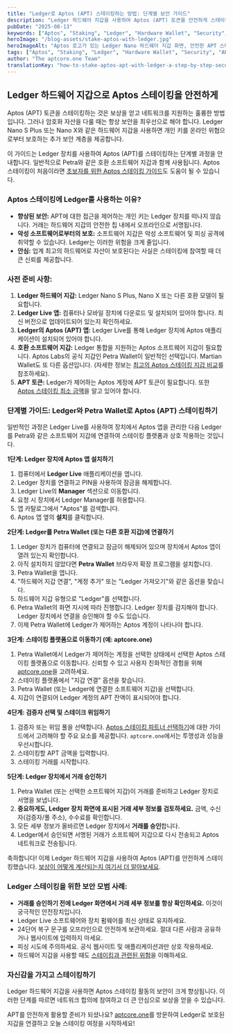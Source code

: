 ```yaml
---
title: "Ledger로 Aptos (APT) 스테이킹하는 방법: 단계별 보안 가이드"
description: "Ledger 하드웨어 지갑을 사용하여 Aptos (APT) 토큰을 안전하게 스테이킹하는 방법을 알아보세요. 이 단계별 가이드는 설정, Petra와 같은 호환 지갑 연결, 안전한 Aptos 스테이킹을 위한 모범 사례를 다룹니다."
pubDate: "2025-08-13"
keywords: ["Aptos", "Staking", "Ledger", "Hardware Wallet", "Security", "APT", "Petra Wallet", "Crypto Security"]
heroImage: "/blog-assets/stake-aptos-with-ledger.jpg"
heroImageAlt: "Aptos 로고가 있는 Ledger Nano 하드웨어 지갑 화면, 안전한 APT 스테이킹을 상징"
tags: ["Aptos", "Staking", "Ledger", "Hardware Wallet", "Security", "APT", "Petra Wallet", "Crypto Security"]
author: "The aptcore.one Team"
translationKey: "how-to-stake-aptos-apt-with-ledger-a-step-by-step-security-guide"
---
```


## Ledger 하드웨어 지갑으로 Aptos 스테이킹을 안전하게

Aptos (APT) 토큰을 스테이킹하는 것은 보상을 얻고 네트워크를 지원하는 훌륭한 방법입니다. 그러나 암호화 자산을 다룰 때는 항상 보안을 최우선으로 해야 합니다. Ledger Nano S Plus 또는 Nano X와 같은 하드웨어 지갑을 사용하면 개인 키를 온라인 위협으로부터 보호하는 추가 보안 계층을 제공합니다.

이 가이드는 Ledger 장치를 사용하여 Aptos (APT)를 스테이킹하는 단계별 과정을 안내합니다. 일반적으로 Petra와 같은 호환 소프트웨어 지갑과 함께 사용됩니다. Aptos 스테이킹이 처음이라면 [초보자를 위한 Aptos 스테이킹 가이드](/blog/ko/aptcoreone-eseo-aptos-apt-seuteiking-eul-sijaghaneun-chobojya-gaideu)도 도움이 될 수 있습니다.

### Aptos 스테이킹에 Ledger를 사용하는 이유?

* **향상된 보안:** APT에 대한 접근을 제어하는 개인 키는 Ledger 장치를 떠나지 않습니다. 거래는 하드웨어 지갑의 안전한 칩 내에서 오프라인으로 서명됩니다.
* **악성 소프트웨어로부터의 보호:** 소프트웨어 지갑은 악성 소프트웨어 및 피싱 공격에 취약할 수 있습니다. Ledger는 이러한 위험을 크게 줄입니다.
* **안심:** 업계 최고의 하드웨어로 자산이 보호된다는 사실은 스테이킹에 참여할 때 더 큰 신뢰를 제공합니다.

### 사전 준비 사항:

1. **Ledger 하드웨어 지갑:** Ledger Nano S Plus, Nano X 또는 다른 호환 모델이 필요합니다.
2. **Ledger Live 앱:** 컴퓨터나 모바일 장치에 다운로드 및 설치되어 있어야 합니다. 최신 버전으로 업데이트되어 있는지 확인하세요.
3. **Ledger의 Aptos (APT) 앱:** Ledger Live를 통해 Ledger 장치에 Aptos 애플리케이션이 설치되어 있어야 합니다.
4. **호환 소프트웨어 지갑:** Ledger 통합을 지원하는 Aptos 소프트웨어 지갑이 필요합니다. Aptos Labs의 공식 지갑인 Petra Wallet이 일반적인 선택입니다. Martian Wallet도 또 다른 옵션입니다. (자세한 정보는 [최고의 Aptos 스테이킹 지갑 비교](/blog/ko/choegoui-aptos-seuteiking-jigab-bigyo-petra-vs-pontem-vs-choegoui-seontaeg)를 참조하세요).
5. **APT 토큰:** Ledger가 제어하는 Aptos 계정에 APT 토큰이 필요합니다. 또한 [Aptos 스테이킹 최소 금액](/blog/ko/aptos-seuteiking-choeso-geum-aeg-sijaghaliomyeon-eolmana-manh-eun-aptga-pilyohalkkayo)을 알고 있어야 합니다.

### 단계별 가이드: Ledger와 Petra Wallet로 Aptos (APT) 스테이킹하기

일반적인 과정은 Ledger Live를 사용하여 장치에서 Aptos 앱을 관리한 다음 Ledger를 Petra와 같은 소프트웨어 지갑에 연결하여 스테이킹 플랫폼과 상호 작용하는 것입니다.

**1단계: Ledger 장치에 Aptos 앱 설치하기**

1. 컴퓨터에서 **Ledger Live** 애플리케이션을 엽니다.
2. Ledger 장치를 연결하고 PIN을 사용하여 잠금을 해제합니다.
3. Ledger Live의 **Manager** 섹션으로 이동합니다.
4. 요청 시 장치에서 Ledger Manager를 허용합니다.
5. 앱 카탈로그에서 "Aptos"를 검색합니다.
6. Aptos 앱 옆의 **설치**를 클릭합니다.

**2단계: Ledger를 Petra Wallet (또는 다른 호환 지갑)에 연결하기**

1. Ledger 장치가 컴퓨터에 연결되고 잠금이 해제되어 있으며 장치에서 Aptos 앱이 열려 있는지 확인합니다.
2. 아직 설치하지 않았다면 **Petra Wallet** 브라우저 확장 프로그램을 설치합니다.
3. Petra Wallet을 엽니다.
4. "하드웨어 지갑 연결", "계정 추가" 또는 "Ledger 가져오기"와 같은 옵션을 찾습니다.
5. 하드웨어 지갑 유형으로 "Ledger"를 선택합니다.
6. Petra Wallet의 화면 지시에 따라 진행합니다. Ledger 장치를 감지해야 합니다. Ledger 장치에서 연결을 승인해야 할 수도 있습니다.
7. 이제 Petra Wallet에 Ledger가 제어하는 Aptos 계정이 나타나야 합니다.

**3단계: 스테이킹 플랫폼으로 이동하기 (예: aptcore.one)**

1. Petra Wallet에서 Ledger가 제어하는 계정을 선택한 상태에서 선택한 Aptos 스테이킹 플랫폼으로 이동합니다. 신뢰할 수 있고 사용자 친화적인 경험을 위해 [aptcore.one](https://aptcore.one)을 고려하세요.
2. 스테이킹 플랫폼에서 "지갑 연결" 옵션을 찾습니다.
3. Petra Wallet (또는 Ledger에 연결한 소프트웨어 지갑)을 선택합니다.
4. 지갑이 연결되어 Ledger 계정의 APT 잔액이 표시되어야 합니다.

**4단계: 검증자 선택 및 스테이크 위임하기**

1. 검증자 또는 위임 풀을 선택합니다. [Aptos 스테이킹 파트너 선택하기](/blog/ko/aptos-seuteiking-pateuneo-seontaeg-aptcoreone-eulo-bosang-gwa-boan-eul-geugdaehwa-haseyo)에 대한 가이드에서 고려해야 할 주요 요소를 제공합니다. `aptcore.one`에서는 투명성과 성능을 우선시합니다.
2. 스테이킹할 APT 금액을 입력합니다.
3. 스테이킹 거래를 시작합니다.

**5단계: Ledger 장치에서 거래 승인하기**

1. Petra Wallet (또는 선택한 소프트웨어 지갑)이 거래를 준비하고 Ledger 장치로 서명을 보냅니다.
2. **중요하게도, Ledger 장치 화면에 표시된 거래 세부 정보를 검토하세요.** 금액, 수신자(검증자/풀 주소), 수수료를 확인합니다.
3. 모든 세부 정보가 올바르면 Ledger 장치에서 **거래를 승인**합니다.
4. Ledger에서 승인되면 서명된 거래가 소프트웨어 지갑으로 다시 전송되고 Aptos 네트워크로 전송됩니다.

축하합니다! 이제 Ledger 하드웨어 지갑을 사용하여 Aptos (APT)를 안전하게 스테이킹했습니다. [보상이 어떻게 계산되는지 여기서 더 알아보세요](/blog/ko/aptos-seuteiking-bosang-aprgwa-apyui-chaijeom-geuligo-aptcoreone-i-ileul-boyeojuneun-bangbeob).

### Ledger 스테이킹을 위한 보안 모범 사례:

* **거래를 승인하기 전에 Ledger 화면에서 거래 세부 정보를 항상 확인하세요.** 이것이 궁극적인 안전장치입니다.
* Ledger Live 소프트웨어와 장치 펌웨어를 최신 상태로 유지하세요.
* 24단어 복구 문구를 오프라인으로 안전하게 보관하세요. 절대 다른 사람과 공유하거나 웹사이트에 입력하지 마세요.
* 피싱 시도에 주의하세요. 공식 웹사이트 및 애플리케이션과만 상호 작용하세요.
* 하드웨어 지갑을 사용할 때도 [스테이킹과 관련된 위험](/blog/ko/aptos-seuteiking-ui-wiheom-ileul-wanhwa-haneun-myeonghwaghan-gaideu)을 이해하세요.

### 자신감을 가지고 스테이킹하기

Ledger 하드웨어 지갑을 사용하면 Aptos 스테이킹 활동의 보안이 크게 향상됩니다. 이러한 단계를 따르면 네트워크 합의에 참여하고 더 큰 안심으로 보상을 얻을 수 있습니다.

APT를 안전하게 활용할 준비가 되셨나요? [aptcore.one](https://aptcore.one)를 방문하여 Ledger로 보호된 지갑을 연결하고 오늘 스테이킹 여정을 시작하세요!

